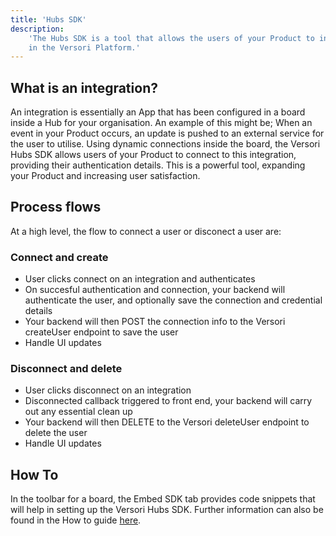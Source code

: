 ```yaml
---
title: 'Hubs SDK'
description:
    'The Hubs SDK is a tool that allows the users of your Product to integrate into different Apps you have configured
    in the Versori Platform.'
---
```


## What is an integration?

An integration is essentially an App that has been configured in a board inside a Hub for your organisation. An example
of this might be; When an event in your Product occurs, an update is pushed to an external service for the user to
utilise. Using dynamic connections inside the board, the Versori Hubs SDK allows users of your Product to connect to
this integration, providing their authentication details. This is a powerful tool, expanding your Product and increasing
user satisfaction.

## Process flows

At a high level, the flow to connect a user or disconect a user are:

### Connect and create

-   User clicks connect on an integration and authenticates
-   On succesful authentication and connection, your backend will authenticate the user, and optionally save the
    connection and credential details
-   Your backend will then POST the connection info to the Versori createUser endpoint to save the user
-   Handle UI updates

### Disconnect and delete

-   User clicks disconnect on an integration
-   Disconnected callback triggered to front end, your backend will carry out any essential clean up
-   Your backend will then DELETE to the Versori deleteUser endpoint to delete the user
-   Handle UI updates

## How To

In the toolbar for a board, the Embed SDK tab provides code snippets that will help in setting up the Versori Hubs SDK.
Further information can also be found in the How to guide [here](/v1alpha1/how-to-guides/using-the-hubs-sdk).
